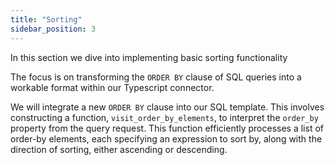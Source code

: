 ```yaml
---
title: "Sorting"
sidebar_position: 3
---
```

In this section we dive into implementing basic sorting functionality

The focus is on transforming the `ORDER BY` clause of SQL queries into a workable format within our Typescript 
connector.

We will integrate a new `ORDER BY` clause into our SQL template. This involves constructing a function,
`visit_order_by_elements`, to interpret the `order_by` property from the query request. This function efficiently
processes a list of order-by elements, each specifying an expression to sort by, along with the direction of sorting,
either ascending or descending.
